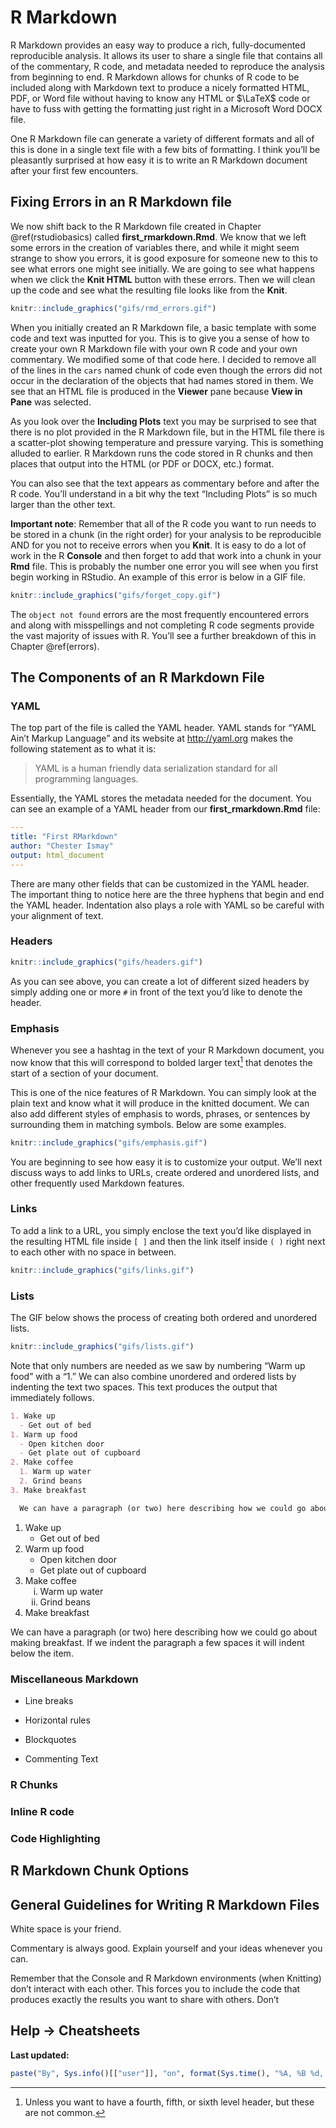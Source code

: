 # R Markdown {#rmarkdown}

R Markdown provides an easy way to produce a rich, fully-documented reproducible analysis.  It allows its user to share a single file that contains all of the commentary, R code, and metadata needed to reproduce the analysis from beginning to end.  R Markdown allows for chunks of R code to be included along with Markdown text to produce a nicely formatted HTML, PDF, or Word file without having to know any HTML or $\LaTeX$ code or have to fuss with getting the formatting just right in a Microsoft Word DOCX file.  

One R Markdown file can generate a variety of different formats and all of this is done in a single text file with a few bits of formatting.  I think you'll be pleasantly surprised at how easy it is to write an R Markdown document after your first few encounters. 

## Fixing Errors in an R Markdown file {#fixerrors}

We now shift back to the R Markdown file created in Chapter \@ref(rstudiobasics) called **first_rmarkdown.Rmd**.  We know that we left some errors in the creation of variables there, and while it might seem strange to show you errors, it is good exposure for someone new to this to see what errors one might see initially.  We are going to see what happens when we click the **Knit HTML** button with these errors.  Then we will clean up the code and see what the resulting file looks like from the **Knit**.

```r
knitr::include_graphics("gifs/rmd_errors.gif")
```

When you initially created an R Markdown file, a basic template with some code and text was inputted for you.  This is to give you a sense of how to create your own R Markdown file with your own R code and your own commentary.  We modified some of that code here.  I decided to remove all of the lines in the `cars` named chunk of code even though the errors did not occur in the declaration of the objects that had names stored in them.  We see that an HTML file is produced in the **Viewer** pane because **View in Pane** was selected.  

As you look over the **Including Plots** text you may be surprised to see that there is no plot provided in the R Markdown file, but in the HTML file there is a scatter-plot showing temperature and pressure varying.  This is something alluded to earlier.  R Markdown runs the code stored in R chunks and then places that output into the HTML (or PDF or DOCX, etc.) format.  

You can also see that the text appears as commentary before and after the R code.  You'll understand in a bit why the text "Including Plots" is so much larger than the other text.

**Important note**: Remember that all of the R code you want to run needs to be stored in a chunk (in the right order) for your analysis to be reproducible AND for you not to receive errors when you **Knit**.  It is easy to do a lot of work in the R **Console** and then forget to add that work into a chunk in your **Rmd** file.  This is probably the number one error you will see when you first begin working in RStudio.  An example of this error is below in a GIF file.

```r
knitr::include_graphics("gifs/forget_copy.gif")
```

The `object not found` errors are the most frequently encountered errors and along with misspellings and not completing R code segments provide the vast majority of issues with R.  You'll see a further breakdown of this in Chapter \@ref(errors).

## The Components of an R Markdown File

### YAML

The top part of the file is called the YAML header.  YAML stands for "YAML Ain't Markup Language" and its website at <http://yaml.org> makes the following statement as to what it is:

> YAML is a human friendly data serialization
  standard for all programming languages.
  
Essentially, the YAML stores the metadata needed for the document.  You can see an example of a YAML header from our **first_rmarkdown.Rmd** file:

```yaml
---
title: "First RMarkdown"
author: "Chester Ismay"
output: html_document
---
```

There are many other fields that can be customized in the YAML header.  The important thing to notice here are the three hyphens that begin and end the YAML header.  Indentation also plays a role with YAML so be careful with your alignment of text.

### Headers

```r
knitr::include_graphics("gifs/headers.gif")
```

As you can see above, you can create a lot of different sized headers by simply adding one or more `#` in front of the text you'd like to denote the header.

### Emphasis

Whenever you see a hashtag in the text of your R Markdown document, you now know that this will correspond to bolded larger text^[Unless you want to have a fourth, fifth, or sixth level header, but these are not common.] that denotes the start of a section of your document.  

This is one of the nice features of R Markdown.  You can simply look at the plain text and know what it will produce in the knitted document.  We can also add different styles of emphasis to words, phrases, or sentences by surrounding them in matching symbols.  Below are some examples.

```r
knitr::include_graphics("gifs/emphasis.gif")
```

You are beginning to see how easy it is to customize your output.  We'll next discuss ways to add links to URLs, create ordered and unordered lists, and other frequently used Markdown features.

### Links

To add a link to a URL, you simply enclose the text you'd like displayed in the resulting HTML file inside `[ ]` and then the link itself inside `( )` right next to each other with no space in between.

```r
knitr::include_graphics("gifs/links.gif")
```

### Lists

The GIF below shows the process of creating both ordered and unordered lists.

```r
knitr::include_graphics("gifs/lists.gif")
```

Note that only numbers are needed as we saw by numbering "Warm up food" with a "1."  We can also combine unordered and ordered lists by indenting the text two spaces.  This text produces the output that immediately follows.

```markdown
1. Wake up
  - Get out of bed
1. Warm up food
  - Open kitchen door
  - Get plate out of cupboard
2. Make coffee
  1. Warm up water
  2. Grind beans
3. Make breakfast

  We can have a paragraph (or two) here describing how we could go about making breakfast.  If we indent the paragraph a few spaces and create a newline, it will indent below the item.
```
1. Wake up
    - Get out of bed
1. Warm up food
    - Open kitchen door
    - Get plate out of cupboard
2. Make coffee
    i. Warm up water
    ii. Grind beans
3. Make breakfast

  We can have a paragraph (or two) here describing how we could go about making breakfast.  If we indent the paragraph a few spaces it will indent below the item.

### Miscellaneous Markdown

- Line breaks

- Horizontal rules

- Blockquotes

- Commenting Text

### R Chunks

### Inline R code

### Code Highlighting

## R Markdown Chunk Options

## General Guidelines for Writing R Markdown Files

White space is your friend.

Commentary is always good.  Explain yourself and your ideas whenever you can.

Remember that the Console and R Markdown environments (when Knitting) don't interact with each other.  This forces you to include the code that produces exactly the results you want to share with others.  Don't 

## Help -> Cheatsheets

<!--
**Exercises**

- Create R Markdown files to produce the HTML files in the screenshots below.

-->

**Last updated:**

```r
paste("By", Sys.info()[["user"]], "on", format(Sys.time(), "%A, %B %d, %Y %X %Z"))
```